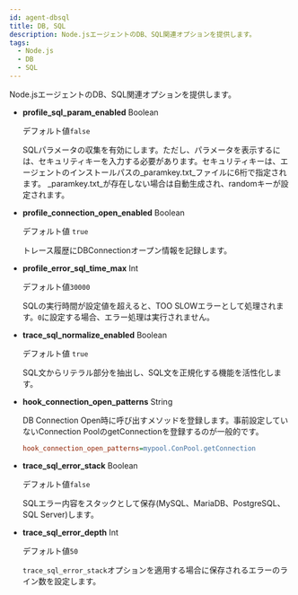 ```yaml
---
id: agent-dbsql
title: DB, SQL
description: Node.jsエージェントのDB、SQL関連オプションを提供します。
tags:
  - Node.js
  - DB
  - SQL
---
```


Node.jsエージェントのDB、SQL関連オプションを提供します。

- **profile_sql_param_enabled** <span class='type'>Boolean</span><ScrollToLink anchor='profile-sql-param' />

  デフォルト値`false`

  SQLパラメータの収集を有効にします。ただし、パラメータを表示するには、セキュリティキーを入力する必要があります。セキュリティキーは、エージェントのインストールパスの_paramkey.txt_ファイルに6桁で指定されます。 _paramkey.txt_が存在しない場合は自動生成され、randomキーが設定されます。

- **profile_connection_open_enabled** <span class='type'>Boolean</span>

  デフォルト値 `true`

  トレース履歴にDBConnectionオープン情報を記録します。

- **profile_error_sql_time_max** <span class='type'>Int</span>

  デフォルト値`30000`

  SQLの実行時間が設定値を超えると、TOO SLOWエラーとして処理されます。`0`に設定する場合、エラー処理は実行されません。

- **trace_sql_normalize_enabled** <span class='type'>Boolean</span>

  デフォルト値 `true`

  SQL文からリテラル部分を抽出し、SQL文を正規化する機能を活性化します。

- **hook_connection_open_patterns** <span class='type'>String</span>

  DB Connection Open時に呼び出すメソッドを登録します。事前設定していないConnection PoolのgetConnectionを登録するのが一般的です。

  ```ini title='Example'
  hook_connection_open_patterns=mypool.ConPool.getConnection
  ```

- **trace_sql_error_stack** <span class='type'>Boolean</span>

  デフォルト値`false`

  SQLエラー内容をスタックとして保存(MySQL、MariaDB、PostgreSQL、SQL Server)します。

- **trace_sql_error_depth** <span class='type'>Int</span>

  デフォルト値`50`

  `trace_sql_error_stack`オプションを適用する場合に保存されるエラーのライン数を設定します。
